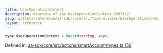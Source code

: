 ```yaml
---
title: UserOperationContext
description: Overview of the UserOperationContext 2097152
slug: wallets/reference/aa-sdk/core/src/type-aliases/UserOperationContext
layout: reference
---
```


```ts
type UserOperationContext = Record<string, any>;
```

Defined in: [aa-sdk/core/src/actions/smartAccount/types.ts:156](https://github.com/alchemyplatform/aa-sdk/blob/923a52171f7246172caf350853843e6680197da9/aa-sdk/core/src/actions/smartAccount/types.ts#L156)
